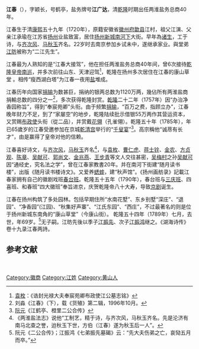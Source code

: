 '''江春'''（{{bd|1720年||1789年|}}），字颖长，号鹤亭，盐务牌号'''江广达'''，清[[乾隆|乾隆]]时期出任两淮盐务总商40年。

江春生于清[[康熙|康熙]]五十九年（1720年），原籍安徽省[[徽州府|徽州府]][[歙县|歙县]]江村，祖父江演、父亲江承瑜在江苏省[[扬州|扬州]]业盐致富，居住[[扬州新城|扬州新城]][[南河下|南河下]]大街。早年為[[生员|诸生]]，工于诗，与[[齐次风|齐次风]]、[[马秋玉|马秋玉]]齐名。22岁时去南京参加乡试未中，遂继承家业。與堂弟[[江昉|江昉]]被称为“二江先生”。

江春最为人熟知的是“江春大接驾”，他在担任两淮盐务总商40年间，曾6次接待[[乾隆皇帝|乾隆皇帝]][[乾隆帝南巡|南巡]]，并多次前往山东、天津迎驾<ref>[[袁枚|袁枚]]：《诰封光禄大夫奉宸苑卿布政使江公墓志铭》</ref>，乾隆在扬州多次居住在江春的康山草堂 。相传“瘦西湖白塔”为江春一夜用[[盐|盐]]堆成。

江春历年向国家[[捐納|捐输]]为数甚巨，捐纳的银两总数为1120万两，幾佔所有两淮盐商捐輸总数的四分之一<ref>刘淼《江春》（下），载《货殖》第二辑，1996年10月。</ref>，多次获得乾隆封赏。[[乾隆|乾隆]]二十二年（1757年）因“办治净香园称旨”，得到“奉宸苑卿”头衔。由于频繁[[捐输|捐输]]，“百万之费，指顾立办”，江春晚年财力不足，到了“家屡空”的地步，乾隆陆续批示借银55万两作其营运资本，又赏赐[[布政使|布政使]]头衔（從二品），并赏戴[[花翎|花翎]]（孔雀翎）。乾隆五十年（1785年），年已65歲岁的江春受邀参加在京城[[乾清宫|乾清宫]]举行的“[[千叟宴|千叟宴]]”<ref>[[阮元|阮元]]《江鹤亭、橙里二公合传》</ref>。高宗稱他“诚荩有长才”，由是赢得了皇帝对他的信赖。

江春喜好诗文，与[[齐次风|齐次风]]，[[马秋玉|马秋玉]]齐名<ref>《两淮盐法志》说他“工制艺，精于诗，与齐次风，马秋玉齐名。先是沦济有南马北查之誉，迨秋玉下世，方伯（江春）遂为秋玉后一人”。</ref>，与[[袁枚|袁枚]]、[[曹仁虎|曹仁虎]]、[[蒋士铨|蒋士铨]]、[[金农|金农]]、[[方贞观|方贞观]]、[[陈章|陈章]]、[[吴献可|吴献可]]、[[郭尚文|郭尚文]]、[[金兆燕|金兆燕]]、[[王步青_(清朝)|王步青]]等文人交往甚密，[[吴梅村|吴梅村]]之孙[[吴献可|吴献可]]因“通经史，究名法之学”，曾在江春家教書20年。并在南河下街建“随月读书楼”，出版《随月读书楼诗文》。又爱养[[蟋蟀|蟋蟀]]，建“秋声馆”。《扬州画舫录》記載江春家拥有自己的徽剧戏班[[春台班|春台班]]。乾隆五十五年（1790年），春台班与[[三庆班|三庆班]]、四喜班、和春班“四大徽班”奉旨进京，庆贺乾隆帝八十大寿，导致[[京剧|京剧]]诞生。　　

江春在扬州构筑了多处园林。包括早期住所“水南花墅”、东乡别墅“深庄”、“退园”、“净香园”(江园)、“秋集好声寨”、“江氏东园”、“西庄”，不过最著名的则是位于扬州新城东南角的“康山草堂”（今康山街）。 乾隆五十四年（1789年）七月，去世，年69岁。<ref>阮元《二公合传》；江振鸿《七弟振先墓碣》云：“先大夫伤弟之亡，哀恸五月而卒。”</ref>无子嗣。江昉先後以季子[[江振先|江振先]]、次子[[江振鸿|江振鸿]]继之。《湖海诗传》卷十九录江春两詩。

==参考文献==
{{reflist|2}}
　 　　
[[Category:徽商|Category:徽商]]
[[Category:江姓|Category:江姓]]
[[Category:黄山人|Category:黄山人]]